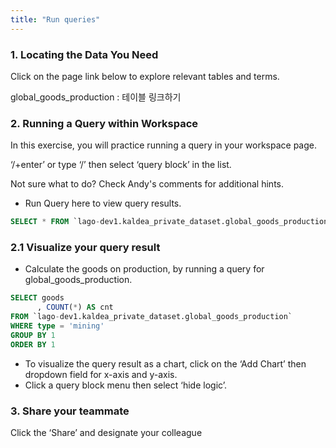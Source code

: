 ```yaml
---
title: "Run queries"
---
```


### 1. Locating the Data You Need

Click on the page link below to explore relevant tables and terms.

global_goods_production : 테이블 링크하기

### 2. Running a Query within Workspace

In this exercise, you will practice running a query in your workspace page.

‘/+enter’ or type ‘/’ then select ‘query block’ in the list.

<Info>Not sure what to do? Check Andy's comments for additional hints.</Info>

- Run Query here to view query results.

```sql
SELECT * FROM `lago-dev1.kaldea_private_dataset.global_goods_production` LIMIT 10
```

### 2.1 Visualize your query result

- Calculate the goods on production, by running a query for
  global_goods_production.

```sql
SELECT goods
      , COUNT(*) AS cnt
FROM `lago-dev1.kaldea_private_dataset.global_goods_production`
WHERE type = 'mining'
GROUP BY 1
ORDER BY 1
```

- To visualize the query result as a chart, click on the ‘Add Chart’ then
  dropdown field for x-axis and y-axis.
- Click a query block menu then select ‘hide logic’.

### 3. Share your teammate

Click the ‘Share’ and designate your colleague
